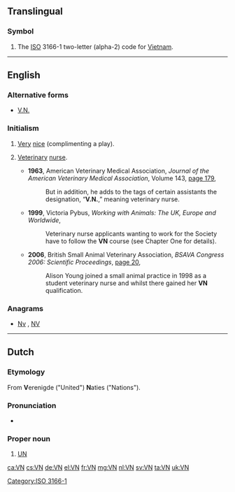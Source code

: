 ==Translingual==

===Symbol===
{{head|mul|symbol}}

# The [[ISO]] 3166-1 two-letter (alpha-2) code for [[Vietnam]].

[[Category:ISO 3166-1]]

----

==English==

===Alternative forms===
* {{sense|veterinary nurse}} [[V.N.]]

===Initialism===
{{rfc-header|Initialism}}
{{head|en|initialism}}

# {{label|en|online gaming}} [[very|Very]] [[nice]] (complimenting a play).
# {{label|en|UK|Ireland|Australia|New Zealand|South Africa}} [[veterinary|Veterinary]] [[nurse]].
#* '''1963''', American Veterinary Medical Association, ''Journal of the American Veterinary Medical Association'', Volume 143, [http://books.google.com.au/books?id=H98HAQAAIAAJ&q=%22VN%22+%22veterinary+nurse%22&dq=%22VN%22+%22veterinary+nurse%22&hl=en&sa=X&ei=X7-wUNfAG-3PmAXnnoHIBQ&redir_esc=y page 179],
#*: But in addition, he adds to the tags of certain assistants the designation, “'''V.N.''',” meaning veterinary nurse.
#* '''1999''', Victoria Pybus, ''Working with Animals: The UK, Europe and Worldwide'',
#*: Veterinary nurse applicants wanting to work for the Society have to follow the '''VN''' course (see Chapter One for details).
#* '''2006''', British Small Animal Veterinary Association, ''BSAVA Congress 2006: Scientific Proceedings'', [http://books.google.com.au/books?id=tDpWAAAAYAAJ&q=%22VN%22+%22veterinary+nurse%22&dq=%22VN%22+%22veterinary+nurse%22&hl=en&sa=X&ei=X7-wUNfAG-3PmAXnnoHIBQ&redir_esc=y page 20],
#*: Alison Young joined a small animal practice in 1998 as a student veterinary nurse and whilst there gained her '''VN''' qualification.

===Anagrams===
* [[Nv#English|Nv]] , [[NV#English|NV]]

----

==Dutch==

===Etymology===
From '''V'''erenigde ("United") '''N'''aties ("Nations").

===Pronunciation===
* {{audio|Nl-VN.ogg|Audio|lang=nl}}

===Proper noun===
{{nl-proper noun}}

# [[UN#English|UN]]

[[ca:VN]]
[[cs:VN]]
[[de:VN]]
[[el:VN]]
[[fr:VN]]
[[mg:VN]]
[[nl:VN]]
[[sv:VN]]
[[ta:VN]]
[[uk:VN]]